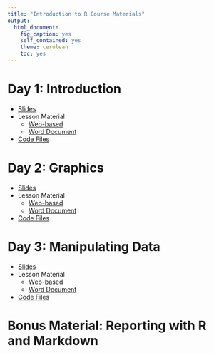 ```yaml
---
title: "Introduction to R Course Materials"
output:
  html_document:
    fig_caption: yes
    self_contained: yes
    theme: cerulean
    toc: yes
---
```


# Day 1: Introduction

- [Slides](01.Introduction/01.slides.html)
- Lesson Material
    - [Web-based](01.Introduction/01.guide.html)
    - [Word Document](01.Introduction/01.guide.docx)
- [Code Files](01.Introduction/code/Code.html)

# Day 2: Graphics

- [Slides](02.Graphics/02.slides.html)
- Lesson Material
    - [Web-based](02.Graphics/02.guide.html)
    - [Word Document](02.Graphics/02.guide.docx)
- [Code Files](02.Graphics/code/Code.html)


# Day 3: Manipulating Data

- [Slides](03.ManipulatingData/03.slides.html)
- Lesson Material
    - [Web-based](03.ManipulatingData/03.guide.html)
    - [Word Document](03.ManipulatingData/03.guide.docx)
- [Code Files](03.ManipulatingData/code/Code.html)


# Bonus Material: Reporting with R and Markdown
